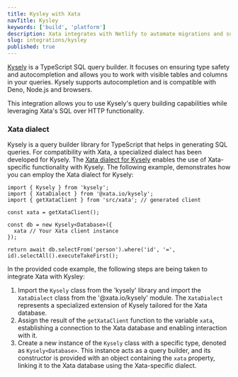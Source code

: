 ```yaml
---
title: Kysley with Xata
navTitle: Kysley
keywords: ['build', 'platform']
description: Xata integrates with Netlify to automate migrations and support the GitHub workflow for efficient web app deployment
slug: integrations/kysley
published: true
---
```


[Kysely](https://kysely.dev/docs/intro) is a TypeScript SQL query builder. It focuses on ensuring type safety and autocompletion and allows you to work with visible tables and columns in your queries. Kysely supports autocompletion and is compatible with Deno, Node.js and browsers.

This integration allows you to use Kysely's query building capabilities while leveraging Xata's SQL over HTTP functionality.

### Xata dialect 

Kysely is a query builder library for TypeScript that helps in generating SQL queries. For compatibility with Xata, a specialized dialect has been developed for Kysely. The [Xata dialect for Kysely](https://github.com/xataio/client-ts/tree/main/packages/plugin-client-kysely) enables the use of Xata-specific functionality with Kysely. The following example, demonstrates how you can employ the Xata dialect for Kysely:

```tsx
import { Kysely } from 'kysely';
import { XataDialect } from '@xata.io/kysely';
import { getXataClient } from 'src/xata'; // generated client

const xata = getXataClient();

const db = new Kysely<Database>({
  xata // Your Xata client instance
});

return await db.selectFrom('person').where('id', '=', id).selectAll().executeTakeFirst();
```

In the provided code example, the following steps are being taken to integrate Xata with Kysley:

1. Import the `Kysely` class from the 'kysely' library and import the `XataDialect` class from the '@xata.io/kysely' module. The `XataDialect` represents a specialized extension of Kysely tailored for the Xata database.
1. Assign the result of the `getXataClient` function to the variable `xata`, establishing a connection to the Xata database and enabling interaction with it.
1. Create a new instance of the `Kysely` class with a specific type, denoted as `Kysely<Database>`. This instance acts as a query builder, and its constructor is provided with an object containing the `xata` property, linking it to the Xata database using the Xata-specific dialect.
